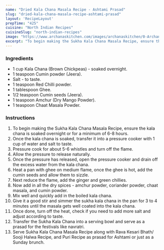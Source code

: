 ---
name: "Dried Kala Chana Masala Recipe - Ashtami Prasad"
slug: "dried-kala-chana-masala-recipe-ashtami-prasad"
layout: 'RecipeLayout'
prepTime: "425"
cuisine: "North Indian Recipes"
cuisineSlug: "north-indian-recipes"
image: "https://www.archanaskitchen.com/images/archanaskitchen/0-Archanas-Kitchen-Recipes/Articles/Sukha_Kala_Chana_Recipe_No_Onion_No_Garlic_Recipe-1_1600.jpg"
excerpt: "To begin making the Sukha Kala Chana Masala Recipe, ensure the kala chana is soaked overnight or for a minimum of 6-8 hours"
---

### Ingredients

- 1 cup Kala Chana (Brown Chickpeas) - soaked overnight.
- 1 teaspoon Cumin powder (Jeera).
- Salt - to taste.
- 1 teaspoon Red Chilli powder.
- 1 tablespoon Ghee.
- 1/2 teaspoon Cumin seeds (Jeera).
- 1 teaspoon Amchur (Dry Mango Powder).
- 1 teaspoon Chaat Masala Powder.

### Instructions

1. To begin making the Sukha Kala Chana Masala Recipe, ensure the kala chana is soaked overnight or for a minimum of 6-8 hours.
1. Once the kala chana is soaked, transfer it into a pressure cooker with 1 cup of water and salt to taste.
1. Pressure cook for about 5-6 whistles and turn off the flame.
1. Allow the pressure to release naturally.
1. Once the pressure has released, open the pressure cooker and drain off the excess water from the kala chana.
1. Heat a pan with ghee on medium flame, once the ghee is hot, add the cumin seeds and allow them to sizzle.
1. Next reduce the flame, add the ginger and green chillies.
1. Now add in all the dry spices - amchur powder, coriander powder, chaat masala,  and cumin powder.
1. Mix well and quickly add in the boiled kala chana.
1. Give it a good stir and simmer the sukha kala chana in the pan for 3 to 4 minutes until the masala gets well coated into the kala chana.
1. Once done, turn off the heat, check if you need to add more salt and adjust according to taste.
1. Transfer the Sukha Kala Chana into a serving bowl and serve as a prasad for the festivals like navratri.
1. Serve Sukha Kala Chana Masala Recipe along with Rava Kesari Bhath/ Sooji Halwa Recipe, and Puri Recipe as prasad for Ashtami or just as a Sunday brunch.
